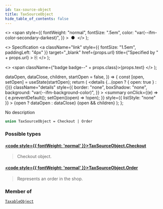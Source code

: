 ```yaml
---
id: tax-source-object
title: TaxSourceObject
hide_table_of_contents: false
---
```


  <>
    <span
      style={{
        fontWeight: "normal",
        fontSize: ".5em",
        color: "var(--ifm-color-secondary-darkest)",
      }}
    >
      &nbsp;●&nbsp;
    </span>
  </>
);

  <>
    Specification
    <a
      className="link"
      style={{ fontSize: "1.5em", paddingLeft: "4px" }}
      target="\_blank"
      href={props.url}
      title={"Specified by " + props.url}
    >
      ⎘
    </a>
  </>
);

  <>
    <span className={"badge badge--" + props.class}>{props.text}</span>
  </>
);


  dataOpen,
  dataClose,
  children,
  startOpen = false,
}) => {
  const [open, setOpen] = useState(startOpen);
  return (
    <details
      {...(open ? { open: true } : {})}
      className="details"
      style={{
        border: "none",
        boxShadow: "none",
        background: "var(--ifm-background-color)",
      }}
    >
      <summary
        onClick={(e) => {
          e.preventDefault();
          setOpen((open) => !open);
        }}
        style={{ listStyle: "none" }}
      >
        {open ? dataOpen : dataClose}
      </summary>
      {open && children}
    </details>
  );
};

No description

```graphql
union TaxSourceObject = Checkout | Order
```

### Possible types

#### [<code style={{ fontWeight: 'normal' }}>TaxSourceObject.<b>Checkout</b></code>](../../../api-storefront/checkout/objects/checkout) <Badge class="secondary" text="object"/>

> Checkout object.

#### [<code style={{ fontWeight: 'normal' }}>TaxSourceObject.<b>Order</b></code>](../../../api-storefront/orders/objects/order) <Badge class="secondary" text="object"/>

> Represents an order in the shop.

### Member of

[`TaxableObject`](../../../api-storefront/taxes/objects/taxable-object) <Badge class="secondary" text="object"/>
